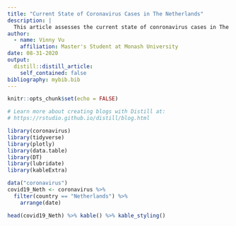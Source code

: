 ```yaml
---
title: "Current State of Coronavirus Cases in The Netherlands"
description: |
  This article assesses the current state of conronavirus cases in The Netherlands as at 31th July 2020
author:
  - name: Vinny Vu
    affiliation: Master's Student at Monash University
date: 08-31-2020
output:
  distill::distill_article:
    self_contained: false
bibliography: mybib.bib
---
```


```r
knitr::opts_chunk$set(echo = FALSE)

# Learn more about creating blogs with Distill at:
# https://rstudio.github.io/distill/blog.html

```

```r
library(coronavirus)
library(tidyverse)
library(plotly)
library(data.table)
library(DT)
library(lubridate)
library(kableExtra)
```

```r
data("coronavirus")
covid19_Neth <- coronavirus %>%
  filter(country == "Netherlands") %>%
    arrange(date)

```

```r
head(covid19_Neth) %>% kable() %>% kable_styling()
```

